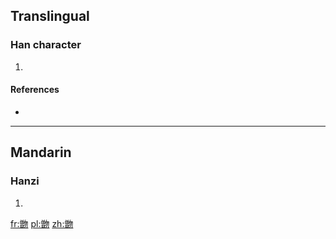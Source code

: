 ==Translingual==

===Han character===
{{Han char|rn=73|rad=曰|as=12|sn=16|four=|canj=金日心竹竹 (CAPHH)|ids=⿰[[曾]][[勿]]}}

# {{defn|Han|sort=曰12}}

====References====
* {{Han ref|kx=0504.091|dkj=14317|hdz=21536.160|uh=6706|ud=26374}}

----

==Mandarin==

===Hanzi===
{{cmn-hanzi|pin=[[fēn]] ([[fen1]])|wg=fen<sup>1</sup>}}

# {{defn|lang=cmn|sort=曰12}}

[[fr:朆]]
[[pl:朆]]
[[zh:朆]]